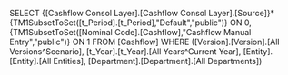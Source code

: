 SELECT {[Cashflow Consol Layer].[Cashflow Consol Layer].[Source]}*{TM1SubsetToSet([t_Period].[t_Period],"Default","public")} ON 0, {TM1SubsetToSet([Nominal Code].[Cashflow],"Cashflow Manual Entry","public")} ON 1 FROM [Cashflow] WHERE ([Version].[Version].[All Versions^Scenario], [t_Year].[t_Year].[All Years^Current Year], [Entity].[Entity].[All Entities], [Department].[Department].[All Departments])